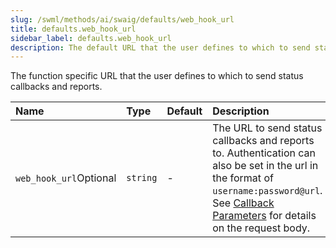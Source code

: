 ```yaml
---
slug: /swml/methods/ai/swaig/defaults/web_hook_url
title: defaults.web_hook_url
sidebar_label: defaults.web_hook_url
description: The default URL that the user defines to which to send status callbacks and reports.
---
```




The function specific URL that the user defines to which to send status callbacks and reports.

| Name                                                         | Type     | Default | Description                                                                                                                                                                                                                         |
|:-------------------------------------------------------------|:---------|:--------|:------------------------------------------------------------------------------------------------------------------------------------------------------------------------------------------------------------------------------------|
| `web_hook_url`<span className="optional-arg">Optional</span> | `string` | -       | The URL to send status callbacks and reports to. Authentication can also be set in the url in the format of `username:password@url`. See [Callback Parameters](#callback-request-for-web_hook_url) for details on the request body. |

<WebHookUrl />






